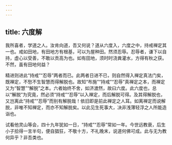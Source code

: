 ```yaml
---
---
---
```

title: 六度解
---

我所喜者，学道之人。汝肯向道，吾又何说？道从六度入，六度之中，持戒禅定其一也。戒如田地，有田地方有根基，可以为屋种田。然须忍辱。忍辱者，谦下以自持，虚心以受善，不敢以贡高为也。如有田地，须时时浇粪灌水，方得有秋之获。不然，虽有田地何益？

精进则进此“持戒”“忍辱”两者而已。此两者日进不已，则自然得入禅定真法门矣，既禅定，不愁不生智慧而得解脱也。故知“布施”“持戒”“忍辱”真禅定之本，而禅定又为“智慧”“解脱”之本。六者始终不舍，如济渡然，故曰六度。此六度也，总以“解脱”为究竟，然必须“持戒”“忍辱”以入禅定，而后解脱可得。及其得解脱也，又岂离此“持戒”“忍辱”而别有解脱哉！依旧即是前此禅定之人耳。如离禅定而说解脱，非唯不知禅定，而亦不知解脱矣。以此见生死事大，决非浅薄轻浮之人所能造诣也。

试看他灵山等会，四十九年犹如一日，“持戒”“忍辱”常如一年。今世远教衰，后生小子拾得一言半句，便自猖狂，不敬十方，不礼晚末，说道何佛可成。此与无为教何异乎？非吾类也。